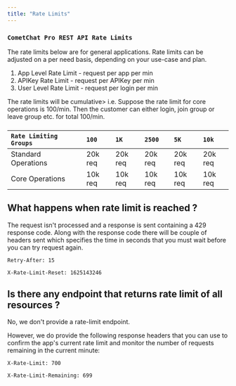 ```yaml
---
title: "Rate Limits"
---
```




### `CometChat Pro REST API Rate Limits`

<Note>

The rate limits below are for general applications. Rate limits can be adjusted on a per need basis, depending on your use-case and plan.

</Note>

1. App Level Rate Limit - request per app per min
2. APIKey Rate Limit - request per APIKey per min
3. User Level Rate Limit - request per login per min

<Note>

The rate limits will be cumulative> i.e. Suppose the rate limit for core operations is 100/min. Then the customer can either login, join group or leave group etc. for total 100/min.

</Note>

###

| `Rate Limiting Groups` |   | `100`   | `1K`    | `2500`  | `5K`    | `10k`   |
| :---------------------- | - | :------- | :------- | :------- | :------- | :------- |
| Standard Operations    |   | 20k req | 20k req | 20k req | 20k req | 20k req |
| Core Operations        |   | 10k req | 10k req | 10k req | 10k req | 10k req |

## What happens when rate limit is reached ?

The request isn't processed and a response is sent containing a 429 response code. Along with the response code there will be couple of headers sent which specifies the time in seconds that you must wait before you can try request again.

`Retry-After: 15`

`X-Rate-Limit-Reset: 1625143246`

## Is there any endpoint that returns rate limit of all resources ?

No, we don't provide a rate-limit endpoint.

However, we do provide the following response headers that you can use to confirm the app's current rate limit and monitor the number of requests remaining in the current minute:

`X-Rate-Limit: 700`

`X-Rate-Limit-Remaining: 699`
